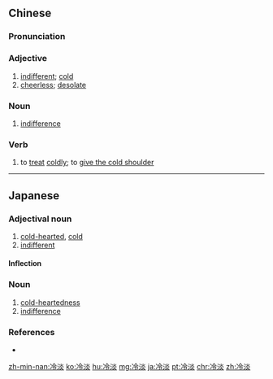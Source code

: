 ==Chinese==
{{zh-forms}}

===Pronunciation===
{{zh-pron
|m=lěngdàn
|c=laang5 daam6
|mn=léng-tām
|ma=Zh-lengdàn.ogg
|cat=a,n,v
}}

===Adjective===
{{zh-adj}}

# [[indifferent]]; [[cold]]
# [[cheerless]]; [[desolate]]

===Noun===
{{zh-noun}}

# [[indifference]]

===Verb===
{{zh-verb}}

# to [[treat]] [[coldly]]; to [[give the cold shoulder]]

----

==Japanese==
{{ja-kanjitab|れい|たん|yomi=on}}

===Adjectival noun===
{{ja-adj|infl=na|れいたん}}

# [[cold-hearted]], [[cold]]
# [[indifferent]]
#: {{ja-usex|国際社会の'''冷淡'''な反応に失望した。|こくさい しゃかい の '''れいたん''' な はんのう に しつぼう した。|We were disappointed by the cold reception from the international community.}}

====Inflection====
{{ja-na|れいたん}}

===Noun===
{{ja-noun|れいたん}}

# [[cold-heartedness]]
# [[indifference]]

===References===
* {{R:Shogakukan}}

[[zh-min-nan:冷淡]]
[[ko:冷淡]]
[[hu:冷淡]]
[[mg:冷淡]]
[[ja:冷淡]]
[[pt:冷淡]]
[[chr:冷淡]]
[[zh:冷淡]]